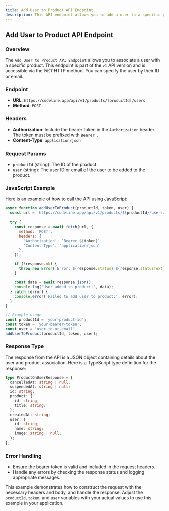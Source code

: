 ```yaml
---
title: Add User to Product API Endpoint
description: This API endpoint allows you to add a user to a specific product, either by user ID or email.
---
```


## Add User to Product API Endpoint

### Overview

The `Add User to Product API Endpoint` allows you to associate a user with a specific product. This endpoint is part of the `v1` API version and is accessible via the `POST` HTTP method. You can specify the user by their ID or email.

### Endpoint

- **URL**: `https://codeline.app/api/v1/products/[productId]/users`
- **Method**: `POST`

### Headers

- **Authorization**: Include the bearer token in the `Authorization` header. The token must be prefixed with `Bearer `.
- **Content-Type**: `application/json`

### Request Params

- `productId` (string): The ID of the product.
- `user` (string): The user ID or email of the user to be added to the product.

### JavaScript Example

Here is an example of how to call the API using JavaScript:

```javascript
async function addUserToProduct(productId, token, user) {
  const url = `https://codeline.app/api/v1/products/${productId}/users/${user}`;

  try {
    const response = await fetch(url, {
      method: 'POST',
      headers: {
        'Authorization': `Bearer ${token}`,
        'Content-Type': 'application/json'
      },
    });

    if (!response.ok) {
      throw new Error(`Error: ${response.status} ${response.statusText}`);
    }

    const data = await response.json();
    console.log('User added to product:', data);
  } catch (error) {
    console.error('Failed to add user to product:', error);
  }
}

// Example usage
const productId = 'your-product-id';
const token = 'your-bearer-token';
const user = 'user-id-or-email';
addUserToProduct(productId, token, user);
```

### Response Type

The response from the API is a JSON object containing details about the user and product association. Here is a TypeScript type definition for the response:

```typescript
type ProductOnUserResponse = {
  cancelledAt: string | null;
  suspendedAt: string | null;
  id: string;
  product: {
    id: string;
    title: string;
  };
  createdAt: string;
  user: {
    id: string;
    name: string;
    image: string | null;
  };
};
```

### Error Handling

- Ensure the bearer token is valid and included in the request headers.
- Handle any errors by checking the response status and logging appropriate messages.

This example demonstrates how to construct the request with the necessary headers and body, and handle the response. Adjust the `productId`, `token`, and `user` variables with your actual values to use this example in your application.